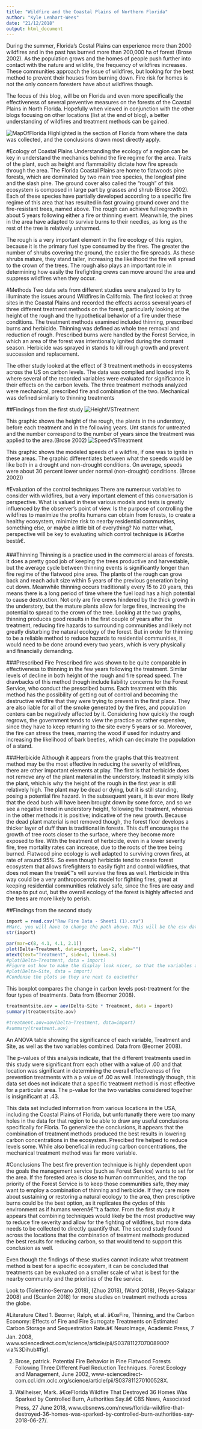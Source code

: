 ```yaml
---
title: "Wildfire and the Coastal Plains of Northern Florida"
author: "Kyle Lenhart-Wees"
date: "21/12/2018"
output: html_document
---
```

During the summer, Florida's Costal Plains can experience more than 2000 wildfires and in the past has burned more than 200,000 ha of forest (Brose 2002). As the population grows and the homes of people push further into contact with the nature and wildlife, the frequency of wildfires increases.  These communities approach the issue of wildfires, but looking for the best method to prevent their houses from burning down. Fire risk for homes is not the only concern foresters have about wildfires though. 

The focus of this blog, will be on Florida and even more specifically the effectiveness of several preventive measures on the forests of the Coastal Plains in North Florida. Hopefully when viewed in conjunction with the other blogs  focusing on other locations (list at the end of blog), a better understanding of wildfires and treatment methods can be gained.

![MapOfFlorida](FloridaMap.png)
Highlighted is the section of Florida from where the data was collected, and the conclusions drawn most directly apply.

#Ecology of Coastal Plains
Understanding the ecology of a region can be key in understand the mechanics behind the fire regime for the area. Traits of the plant, such as height and flammability dictate how fire spreads through the area. The Florida Coastal Plains are home to flatwoods pine forests, which are dominated by two main tree species, the longleaf pine and the slash pine. The ground cover also called the "rough" of this ecosystem is composed in large part by grasses and shrub (Brose 2002). Each of these species have partially developed according to a specific fire regime of this area that has resulted in fast growing ground cover and the fire-resistant trees, named above. The rough can achieve full regrowth in about 5 years following either a fire or thinning event. Meanwhile, the pines in the area have adapted to survive burns to their needles, as long as the rest of the tree is relatively unharmed.

The rough is a very important element in the fire ecology of this region, because it is the primary fuel type consumed by the fires. The greater the number of shrubs covering the ground, the easier the fire spreads. As these shrubs mature, they stand taller, increasing the likelihood the fire will spread to the crown of the trees. The rough also plays an important role in determining how easily the firefighting crews can move around the area and suppress wildfires when they occur. 


#Methods
Two data sets from different studies were analyzed to try to illuminate the issues around Wildfires in California. The first looked at three sites in the Coastal Plains and recorded the effects across several years of three different treatment methods on the forest, particularly looking at the height of the rough and the hypothetical behavior of a fire under these conditions. The treatment methods examined included thinning, prescribed burns and herbicide. Thinning was defined as whole tree removal and reduction of rough. Prescribed burns were handled by the Forest Service, in which an area of the forest was intentionally ignited during the dormant season. Herbicide was sprayed in stands to kill rough growth and prevent succession and replacement.

The other study looked at the effect of 3 treatment methods in ecosystems across the US on carbon levels. The data was compiled and loaded into R, where several of the recorded variables were evaluated for significance in their effects on the carbon levels. The three treatment methods analyzed were mechanical, prescribed fire and combination of the two. Mechanical was defined similarly to thinning treatments
<!-- Define this better for the final version of blog--> 

##Findings from the first study
<!-- Marc, Path needs to be changed--> 
![HeightVSTreatment](HeightVSTreatment.gif)

This graphic shows the height of the rough, the plants in the understory, before each treatment and in the following years. Unt stands for untreated and the number correspond to the number of years since the treatment was applied to the area.(Brose 2002)
<!-- Marc, Path needs to be changed--> 
![SpeedVSTreatment](SpeedVSTreatment.gif)

This graphic shows the modeled speeds of a wildfire, if one was to ignite in these areas. The graphic differentiates between what the speeds would be like both in a drought and non-drought conditions. On average, speeds were about 30 percent lower under normal (non-drought) conditions. (Brose 2002))

#Evaluation of the control techniques
There are numerous variables to consider with wildfires, but a very important element of this conversation is perspective. What is valued in these various models and tests is greatly influenced by the observer's point of view. Is the purpose of controlling the wildfires to maximize the profits humans can obtain from forests, to create a healthy ecosystem, minimize risk to nearby residential communities, something else, or maybe a little bit of everything? No matter what, perspective will be key to evaluating which control technique is â€œthe bestâ€. 

###Thinning
Thinning is a practice used in the commercial areas of forests. It does a pretty good job of keeping the trees productive and harvestable, but the average cycle between thinning events is significantly longer than fire regime of the flatwood pine area. The plants of the rough can grow back and reach adult size within 5 years of the previous generation being cut down. Meanwhile thinning occurs traditionally every 15 to 20 years, this means there is a long period of time where the fuel load has a high potential to cause destruction. Not only are fire crews hindered by the thick growth in the understory, but the mature plants allow for large fires, increasing the potential to spread to the crown of the tree. Looking at the two graphs, thinning produces good results in the first couple of years after the treatment, reducing fire hazards to surrounding communities and likely not greatly disturbing the natural ecology of the forest. But in order for thinning to be a reliable method to reduce hazards to residential communities, it would need to be done around every two years, which is very physically and financially demanding. 

###Prescribed Fire
Prescribed fire was shown to be quite comparable in effectiveness to thinning in the few years following the treatment. Similar levels of decline in both height of the rough and fire spread speed. The drawbacks of this method though include liability concerns for the Forest Service, who conduct the prescribed burns. Each treatment with this method has the possibility of getting out of control and becoming the destructive wildfire that they were trying to prevent in the first place. They are also liable for all of the smoke generated by the fires, and population centers can be negatively affected by it. Considering how quickly the rough regrows, the government tends to view the practice as rather expensive, since they have to keep returning to the site every 5 years or so. Moreover, the fire can stress the trees, marring the wood if used for industry and increasing the likelihood of bark beetles, which can decimate the population of a stand. 

###Herbicide
Although it appears from the graphs that this treatment method may be the most effective in reducing the severity of wildfires, there are other important elements at play. The first is that herbicide does not remove any of the plant material in the understory. Instead it simply kills the plant, which is why the height of the rough in the first year is still relatively high. The plant may be dead or dying, but it is still standing, posing a potential fire hazard. In the subsequent years, it is ever more likely that the dead bush will have been brought down by some force, and so we see a negative trend in understory height, following the treatment, whereas in the other methods it is positive; indicative of the new growth. Because the dead plant material is not removed though, the forest floor develops a thicker layer of duff than is traditional in forests. This duff encourages the growth of tree roots closer to the surface, where they become more exposed to fire. With the treatment of herbicide, even in a lower severity fire, tree mortality rates can increase, due to the roots of the tree being burned. Flatwood pine ecology is well adapted to surviving crown fires, at rate of around 95%. So even though herbicide tend to create forest ecosystem that allows firefighters to easily fight and control wildfires, that does not mean the treeâ€™s will survive the fires as well. Herbicide in this way could be a very anthropocentric model for fighting fires, great at keeping residential communities relatively safe, since the fires are easy and cheap to put out, but the overall ecology of the forest is highly affected and the trees are more likely to perish.


##Findings from the second study
```r
import = read.csv("Raw Fire Data - Sheet1 (1).csv")
#Marc, you will have to change the path above. This will be the csv data set
str(import)
```
```r
par(mar=c(8, 4.1, 4.1, 2.1)) 
plot(Delta~Treatment, data=import, las=2, xlab="") 
mtext(text="Treatment", side=1, line=6.5)
#plot(Delta~Treatment, data = import)
#Figure out how to make the display look nicer, so that the variables aren't cut off
#plot(Delta~Site, data = import)
#Condense the plots so they are next to eachother

```

This boxplot compares the change in carbon levels post-treatment for the four types of treatments. Data from (Beorner 2008).
```r
treatmentsite.aov = aov(Delta~Site * Treatment, data = import)
summary(treatmentsite.aov)

#treatment.aov=aov(Delta~Treatment, data=import) 
#summary(treatment.aov) 

```
An ANOVA table showing the significance of each variable, Treatment and Site, as well as the two variables combined. Data from (Beorner 2008).

The p-values of this analysis indicate, that the different treatments used in this study were significant from each other with a value of .00 and that location was significant in determining the overall effectiveness of fire prevention treatments with a p value of .00 as well. Interestingly though, this data set does not indicate that a specific treatment method is most effective for a particular area. The p-value for the two variables considered together is insignificant at .43. 


This data set included information from various locations in the USA, including the Coastal Plains of Florida, but unfortunatly there were too many holes in the data for that region to be able to draw any useful conclusions specifically for Floria. To generalize the conclusions, it appears that the combination of treatment methods produced the best results in lowering carbon concentrations in the ecosystem. Prescibed fire helped to reduce levels some. While also benefical in reducing carbon concentrations, the mechanical treatment method was far more variable.


#Conclusions
The best fire prevention technique is highly dependent upon the goals the management service (such as Forest Service) wants to set for the area. If the forested area is close to human communities, and the top priority of the Forest Service is to keep those communities safe, they may want to employ a combination of thinning and herbicide. If they care more about sustaining or restoring a natural ecology to the area, then prescriptive burns could be the best option, as it replicates the cycles of this environment as if humans werenâ€™t a factor. From the first study it appears that combining techniques would likely be the most productive way to reduce fire severity and allow for the fighting of wildfires, but more data needs to be collected to directly quantify that. The second study found across the locations that the combination of treatment methods produced the best results for reducing carbon, so that would tend to support this conclusion as well. 

Even though the findings of these studies cannot indicate what treatment method is best for a specific ecosystem, it can be concluded that treatments can be evaluated on a smaller scale of what is best for the nearby community and the priorities of the fire service. 

Look to (Tolentino-Serrano 2018), (Zhuo 2018), (Ward 2018), (Reyes-Salazar 2008) and (Scanlon 2018) for more studies on treatment methods across the globe.

#Literature Cited
1. Beorner, Ralph, et al. â€œFire, Thinning, and the Carbon Economy: Effects of Fire and Fire Surrogate Treatments on Estimated Carbon Storage and Sequestration Rate.â€ NeuroImage, Academic Press, 7 Jan. 2008, www.sciencedirect.com/science/article/pii/S0378112707008900?via%3Dihub#fig1.

2. Brose, patrick. Potential Fire Behavior in Pine Flatwood Forests Following Three Different Fuel Reduction Techniques. Forest Ecology and Management, June 2002, www-sciencedirect-com.ccl.idm.oclc.org/science/article/pii/S037811270100528X.

3. Wallheiser, Mark. â€œFlorida Wildfire That Destroyed 36 Homes Was Sparked by Controlled Burn, Authorities Say.â€ CBS News, Associated Press, 27 June 2018, www.cbsnews.com/news/florida-wildfire-that-destroyed-36-homes-was-sparked-by-controlled-burn-authorities-say-2018-06-27/.
